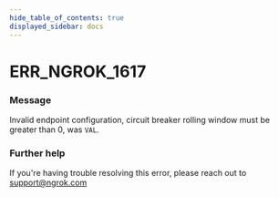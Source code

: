 ```yaml
---
hide_table_of_contents: true
displayed_sidebar: docs
---
```



# ERR_NGROK_1617

### Message

Invalid endpoint configuration, circuit breaker rolling window must be greater than 0, was `VAL`.

<ErrorDetails error="err_ngrok_1617" />

### Further help

If you're having trouble resolving this error, please reach out to [support@ngrok.com](mailto:support@ngrok.com?subject=Help%20with%20ERR_NGROK_1617)
